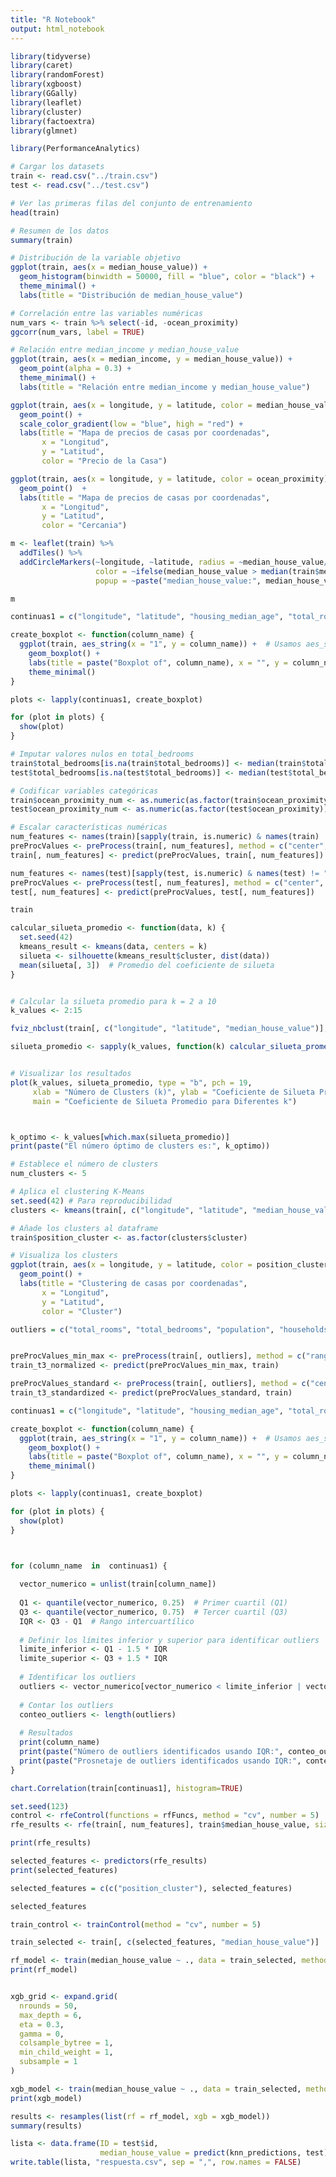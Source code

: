 ```yaml
---
title: "R Notebook"
output: html_notebook
---
```


```r
library(tidyverse)
library(caret)
library(randomForest)
library(xgboost)
library(GGally)
library(leaflet)
library(cluster)
library(factoextra)
library(glmnet)

library(PerformanceAnalytics)
```

```r
# Cargar los datasets
train <- read.csv("../train.csv")
test <- read.csv("../test.csv")
```

```r
# Ver las primeras filas del conjunto de entrenamiento
head(train)

# Resumen de los datos
summary(train)

# Distribución de la variable objetivo
ggplot(train, aes(x = median_house_value)) +
  geom_histogram(binwidth = 50000, fill = "blue", color = "black") +
  theme_minimal() +
  labs(title = "Distribución de median_house_value")

# Correlación entre las variables numéricas
num_vars <- train %>% select(-id, -ocean_proximity)
ggcorr(num_vars, label = TRUE)

# Relación entre median_income y median_house_value
ggplot(train, aes(x = median_income, y = median_house_value)) +
  geom_point(alpha = 0.3) +
  theme_minimal() +
  labs(title = "Relación entre median_income y median_house_value")

ggplot(train, aes(x = longitude, y = latitude, color = median_house_value)) +
  geom_point() +
  scale_color_gradient(low = "blue", high = "red") +
  labs(title = "Mapa de precios de casas por coordenadas",
       x = "Longitud",
       y = "Latitud",
       color = "Precio de la Casa")

ggplot(train, aes(x = longitude, y = latitude, color = ocean_proximity)) +
  geom_point()  +
  labs(title = "Mapa de precios de casas por coordenadas",
       x = "Longitud",
       y = "Latitud",
       color = "Cercania")

m <- leaflet(train) %>%
  addTiles() %>%
  addCircleMarkers(~longitude, ~latitude, radius = ~median_house_value/100000, 
                   color = ~ifelse(median_house_value > median(train$median_house_value), 'red', 'blue'), 
                   popup = ~paste("median_house_value:", median_house_value))

m
```

```r
continuas1 = c("longitude", "latitude", "housing_median_age", "total_rooms", "total_bedrooms", "population", "households", "median_income")

create_boxplot <- function(column_name) {
  ggplot(train, aes_string(x = "1", y = column_name)) +  # Usamos aes_string para la evaluación no estándar
    geom_boxplot() +
    labs(title = paste("Boxplot of", column_name), x = "", y = column_name) +
    theme_minimal()
}

plots <- lapply(continuas1, create_boxplot)

for (plot in plots) {
  show(plot)
}

```


```r
# Imputar valores nulos en total_bedrooms
train$total_bedrooms[is.na(train$total_bedrooms)] <- median(train$total_bedrooms, na.rm = TRUE)
test$total_bedrooms[is.na(test$total_bedrooms)] <- median(test$total_bedrooms, na.rm = TRUE)

# Codificar variables categóricas
train$ocean_proximity_num <- as.numeric(as.factor(train$ocean_proximity))
test$ocean_proximity_num <- as.numeric(as.factor(test$ocean_proximity))

# Escalar características numéricas
num_features <- names(train)[sapply(train, is.numeric) & names(train) != "median_house_value"]
preProcValues <- preProcess(train[, num_features], method = c("center", "scale"))
train[, num_features] <- predict(preProcValues, train[, num_features])

num_features <- names(test)[sapply(test, is.numeric) & names(test) != "id"]
preProcValues <- preProcess(test[, num_features], method = c("center", "scale"))
test[, num_features] <- predict(preProcValues, test[, num_features])
```

```r
train
```


```r
calcular_silueta_promedio <- function(data, k) {
  set.seed(42)
  kmeans_result <- kmeans(data, centers = k)
  silueta <- silhouette(kmeans_result$cluster, dist(data))
  mean(silueta[, 3])  # Promedio del coeficiente de silueta
}


# Calcular la silueta promedio para k = 2 a 10
k_values <- 2:15

fviz_nbclust(train[, c("longitude", "latitude", "median_house_value")], kmeans, method = "wss")

silueta_promedio <- sapply(k_values, function(k) calcular_silueta_promedio(train[, c("longitude", "latitude", "median_house_value")], k))


# Visualizar los resultados
plot(k_values, silueta_promedio, type = "b", pch = 19,
     xlab = "Número de Clusters (k)", ylab = "Coeficiente de Silueta Promedio",
     main = "Coeficiente de Silueta Promedio para Diferentes k")




```

```r
k_optimo <- k_values[which.max(silueta_promedio)]
print(paste("El número óptimo de clusters es:", k_optimo))
```


```r

# Establece el número de clusters
num_clusters <- 5

# Aplica el clustering K-Means
set.seed(42) # Para reproducibilidad
clusters <- kmeans(train[, c("longitude", "latitude", "median_house_value")], centers = num_clusters)

# Añade los clusters al dataframe
train$position_cluster <- as.factor(clusters$cluster)

# Visualiza los clusters
ggplot(train, aes(x = longitude, y = latitude, color = position_cluster)) +
  geom_point() +
  labs(title = "Clustering de casas por coordenadas",
       x = "Longitud",
       y = "Latitud",
       color = "Cluster")
```

```r
outliers = c("total_rooms", "total_bedrooms", "population", "households", "median_income")


preProcValues_min_max <- preProcess(train[, outliers], method = c("range"))
train_t3_normalized <- predict(preProcValues_min_max, train)

preProcValues_standard <- preProcess(train[, outliers], method = c("center", "scale"))
train_t3_standardized <- predict(preProcValues_standard, train)
```

```r
continuas1 = c("longitude", "latitude", "housing_median_age", "total_rooms", "total_bedrooms", "population", "households", "median_income")

create_boxplot <- function(column_name) {
  ggplot(train, aes_string(x = "1", y = column_name)) +  # Usamos aes_string para la evaluación no estándar
    geom_boxplot() +
    labs(title = paste("Boxplot of", column_name), x = "", y = column_name) +
    theme_minimal()
}

plots <- lapply(continuas1, create_boxplot)

for (plot in plots) {
  show(plot)
}




```

```r

for (column_name  in  continuas1) {
  
  vector_numerico = unlist(train[column_name])
  
  Q1 <- quantile(vector_numerico, 0.25)  # Primer cuartil (Q1)
  Q3 <- quantile(vector_numerico, 0.75)  # Tercer cuartil (Q3)
  IQR <- Q3 - Q1  # Rango intercuartílico
  
  # Definir los límites inferior y superior para identificar outliers
  limite_inferior <- Q1 - 1.5 * IQR
  limite_superior <- Q3 + 1.5 * IQR
  
  # Identificar los outliers
  outliers <- vector_numerico[vector_numerico < limite_inferior | vector_numerico > limite_superior]
  
  # Contar los outliers
  conteo_outliers <- length(outliers)
  
  # Resultados
  print(column_name)
  print(paste("Número de outliers identificados usando IQR:", conteo_outliers))
  print(paste("Prosnetaje de outliers identificados usando IQR:", conteo_outliers/nrow(train)))
}

chart.Correlation(train[continuas1], histogram=TRUE)

```


```r

set.seed(123)
control <- rfeControl(functions = rfFuncs, method = "cv", number = 5)
rfe_results <- rfe(train[, num_features], train$median_house_value, sizes = 5, rfeControl = control)

print(rfe_results)

selected_features <- predictors(rfe_results)
print(selected_features)


```
```r
selected_features = c(c("position_cluster"), selected_features)

```

```r
selected_features

```

```r

train_control <- trainControl(method = "cv", number = 5)

train_selected <- train[, c(selected_features, "median_house_value")]

rf_model <- train(median_house_value ~ ., data = train_selected, method = "rf", trControl = train_control)
print(rf_model)


xgb_grid <- expand.grid(
  nrounds = 50,
  max_depth = 6,
  eta = 0.3,
  gamma = 0,
  colsample_bytree = 1,
  min_child_weight = 1,
  subsample = 1
)

xgb_model <- train(median_house_value ~ ., data = train_selected, method = "xgbTree", trControl = train_control, tuneGrid = xgb_grid)
print(xgb_model)

results <- resamples(list(rf = rf_model, xgb = xgb_model))
summary(results)
```

```r
lista <- data.frame(ID = test$id,
                    median_house_value = predict(knn_predictions, test) )
write.table(lista, "respuesta.csv", sep = ",", row.names = FALSE)
```




